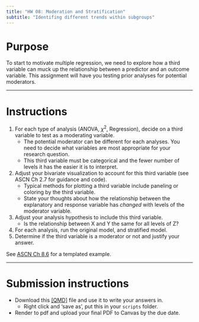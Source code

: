 ```yaml
---
title: "HW 08: Moderation and Stratification"
subtitle: "Identifing different trends within subgroups"
---
```


# Purpose
To start to motivate multiple regression, we need to explore how a third variable can muck up the relationship between a predictor and an outcome variable. This assignment will have you testing prior analyses for potential moderators. 

----

# Instructions 

1. For each type of analysis (ANOVA, $\chi^2$, Regression), decide on a third variable to test as a moderating variable.
    - The potential moderator can be different for each analyses. You need to decide what variables are most appropriate for your research question. 
    - This third variable must be categorical and the fewer number of levels it has the easier it is to interpret. 
2. Adjust your bivariate visualization to account for this third variable (see ASCN Ch 2.7 for guidance and code). 
    - Typical methods for plotting a third variable include paneling or coloring by the third variable.
    - State your thoughts about how the relationship between the explanatory and response variable has _changed_ with levels of the moderator variable.
3. Adjust your analysis hypothesis to include this third variable. 
    - Is the relationship between X and Y the same for all levels of Z?
4. For each analysis, run the original model, and stratified model.  
5. Determine if the third variable is a moderator or not and justify your answer. 
  
See [ASCN Ch 8.6](https://norcalbiostat.github.io/AppliedStatistics_notes/example-4-chi-squared.html) for a templated example. 

----

# Submission instructions

* Download this [[QMD]](_templates/hw08_moderation_template.qmd) file and use it to write your answers in. 
  - Right click and 'save as', put this in your `scripts` folder.
* Render to pdf and upload your final PDF to Canvas by the due date. 
